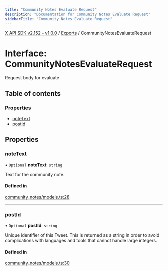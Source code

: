 ```yaml
---
title: "Community Notes Evaluate Request"
description: "Documentation for Community Notes Evaluate Request"
sidebarTitle: "Community Notes Evaluate Request"
---
```


[X API SDK v2.152 - v1.0.0](../README.md) / [Exports](../modules.md) / CommunityNotesEvaluateRequest

# Interface: CommunityNotesEvaluateRequest

Request body for evaluate

## Table of contents

### Properties

- [noteText](CommunityNotesEvaluateRequest.md#notetext)
- [postId](CommunityNotesEvaluateRequest.md#postid)

## Properties

### noteText

• `Optional` **noteText**: `string`

Text for the community note.

#### Defined in

[community_notes/models.ts:28](https://github.com/xdevplatform/xdk/blob/ad4172ef5f68f089e0f077a190b271016dd35bf7/xdk/typescript/src/community_notes/models.ts#L28)

___

### postId

• `Optional` **postId**: `string`

Unique identifier of this Tweet. This is returned as a string in order to avoid complications with languages and tools that cannot handle large integers.

#### Defined in

[community_notes/models.ts:30](https://github.com/xdevplatform/xdk/blob/ad4172ef5f68f089e0f077a190b271016dd35bf7/xdk/typescript/src/community_notes/models.ts#L30)
